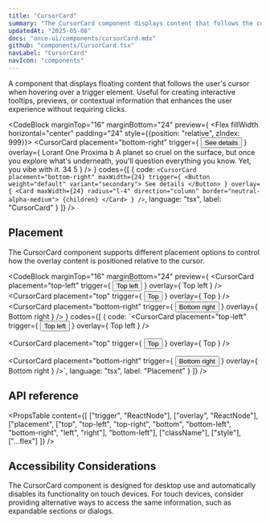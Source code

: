 ```yaml
---
title: "CursorCard"
summary: "The CursorCard component displays content that follows the cursor when hovering over a trigger element."
updatedAt: "2025-05-08"
docs: "once-ui/components/cursorCard.mdx"
github: "components/CursorCard.tsx"
navLabel: "CursorCard"
navIcon: "components"
---
```


A component that displays floating content that follows the user's cursor when hovering over a trigger element. Useful for creating interactive tooltips, previews, or contextual information that enhances the user experience without requiring clicks.

<CodeBlock
  marginTop="16"
  marginBottom="24"
  preview={
    <Flex fillWidth horizontal="center" padding="24" style={{position: "relative", zIndex: 999}}>
      <CursorCard
        placement="bottom-right"
        trigger={
          <Button weight="default" variant="secondary">
            See details
          </Button>
        }
        overlay={
          <Card maxWidth={24} radius="l-4" direction="column" border="neutral-alpha-medium">
            <Row fillWidth paddingX="20" paddingY="12" gap="8" vertical="center">
              <Avatar size="xs" src="/images/avatar.jpg"/>
              <Text variant="label-default-s">Lorant One</Text>
            </Row>
            <Media
              border="neutral-alpha-weak"
              sizes="400px"
              fillWidth
              aspectRatio="4 / 3"
              radius="l"
              alt="Proxima b"
              src="/images/docs/once-ui/vibe-coding-light.jpg"
            />
            <Column fillWidth paddingX="20" paddingY="24" gap="8">
              <Text variant="body-default-xl">Proxima b</Text>
              <Text onBackground="neutral-weak" variant="body-default-s">
                A planet so cruel on the surface, but once you explore what's underneath, you'll question
                everything you know. Yet, you vibe with it.
              </Text>
            </Column>
            <Line background="neutral-alpha-medium" />
            <Row
              paddingX="20"
              paddingY="12"
              gap="8"
              vertical="center"
              textVariant="label-default-s"
              onBackground="neutral-medium"
            >
              <Icon name="like" size="s" onBackground="neutral-strong" />
              34
              <Icon
                name="chat"
                size="s"
                onBackground="neutral-strong"
                marginLeft="24"
              />
              5
            </Row>
          </Card>
        }
      />
    </Flex>
  }
  codes={[
    {
      code:
`<CursorCard
    placement="bottom-right"
    maxWidth={24}
    trigger={
      <Button weight="default" variant="secondary">
        See details
      </Button>
    }
    overlay={
      <Card maxWidth={24} radius="l-4" direction="column" border="neutral-alpha-medium">
        {children}
      </Card>
    }
/>`,
      language: "tsx",
      label: "CursorCard"
    }
  ]}
/>

## Placement

The CursorCard component supports different placement options to control how the overlay content is positioned relative to the cursor.

<CodeBlock
  marginTop="16"
  marginBottom="24"
  preview={
    <Row fillWidth gap="16" wrap horizontal="center" textVariant="label-default-s">
      <CursorCard
        placement="top-left"
        trigger={
          <Button variant="secondary">
            Top left
          </Button>
        }
        overlay={
          <Row padding="16" radius="m" background="page" border="neutral-alpha-medium">
            Top left
          </Row>
        }
      />
      <CursorCard
        placement="top"
        trigger={
          <Button variant="secondary">
            Top
          </Button>
        }
        overlay={
          <Row padding="16" radius="m" background="surface" border="neutral-alpha-medium">
            Top
          </Row>
        }
      />
      <CursorCard
        placement="bottom-right"
        trigger={
          <Button variant="secondary">
            Bottom right
          </Button>
        }
        overlay={
          <Row padding="16" radius="m" background="surface" border="neutral-alpha-medium">
            Bottom right
          </Row>
        }
      />
    </Row>
  }
  codes={[
    {
      code:
`<CursorCard
    placement="top-left"
    trigger={
      <Button variant="secondary">
        Top left
      </Button>
    }
    overlay={
      <Row>
        Top left
      </Row>
    }
  />

  <CursorCard
    placement="top"
    trigger={
      <Button variant="secondary">
        Top
      </Button>
    }
    overlay={
      <Row>
        Top
      </Row>
    }
  />

  <CursorCard
    placement="bottom-right"
    trigger={
      <Button variant="secondary">
        Bottom right
      </Button>
    }
    overlay={
      <Row>
        Bottom right
      </Row>
    }
  />`,
      language: "tsx",
      label: "Placement"
    }
  ]}
/>

## API reference

<PropsTable
  content={[
    ["trigger", "ReactNode"],
    ["overlay", "ReactNode"],
    ["placement", ["top", "top-left", "top-right", "bottom", "bottom-left", "bottom-right", "left", "right"], "bottom-left"],
    ["className"],
    ["style"],
    ["...flex"]
  ]}
/>

## Accessibility Considerations

The CursorCard component is designed for desktop use and automatically disables its functionality on touch devices. For touch devices, consider providing alternative ways to access the same information, such as expandable sections or dialogs.